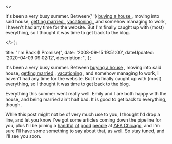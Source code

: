  <>
    <p>
      It's been a very busy summer. Between{' '}
      <a
        href="http&#58;//flickr.com/photos/dtott/sets/72157605640047678/"
        title="My house pictures on flickr"
      >
        buying a house
      </a>
      , moving into said house, <a
        href="http&#58;//flickr.com/photos/ehiddy/sets/72157606817768795/"
        title="Wedding pictures on Emily's flickr page"
      >
        getting married
      </a>, <a
        href="http&#58;//flickr.com/photos/ehiddy/sets/72157606770646008/"
        title="Our vacation photos on Emily's flickr page"
      >
        vacationing
      </a>, and somehow managing to work, I haven't had any time for the website.
      But I'm finally caught up with (most) everything, so I thought it was time
      to get back to the blog.
    </p>
  </>
);


  title: "I'm Back (I Promise)",
  date: '2008-09-15 19:51:00',
  dateUpdated: '2020-04-09 09:02:12',
  description: '',
};

It's been a very busy summer. Between [buying a house](http://flickr.com/photos/dtott/sets/72157605640047678/ 'My house pictures on flickr') , moving into said house, [getting married](http://flickr.com/photos/ehiddy/sets/72157606817768795/ "Wedding pictures on Emily's flickr page") , [vacationing](http://flickr.com/photos/ehiddy/sets/72157606770646008/ "Our vacation photos on Emily's flickr page") , and somehow managing to work, I haven't had any time for the website. But I'm finally caught up with (most) everything, so I thought it was time to get back to the blog.

Everything this summer went really well. Emily and I are both happy with the house, and being married ain't half bad. It is good to get back to everything, though.

While this post might not be of very much use to you, I thought I'd drop a line, and let you know I've got some articles coming down the pipeline for you, plus I'll be joining a [handful](http://shallowthoughts.org/ 'Bridget Stewart') [of](http://resistmedia.net/blog/ 'Beth Dean (hopefully)') [good](http://www.colbowdesign.com/ 'Brad Colbow') [people](http://braddielman.com/ 'Brad Dielman') at [<abbr title="An Event Apart">AEA Chicago</abbr>](http://www.aneventapart.com/events/2008/chicago/), and I'm sure I'll have some something to say about that, as well. So stay tuned, and I'll see you soon.
